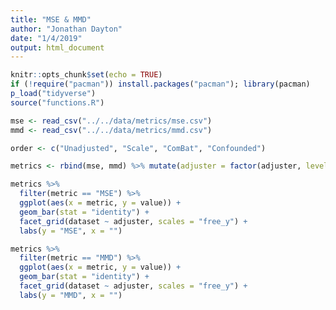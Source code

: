 ```yaml
---
title: "MSE & MMD"
author: "Jonathan Dayton"
date: "1/4/2019"
output: html_document
---
```


```r
knitr::opts_chunk$set(echo = TRUE)
if (!require("pacman")) install.packages("pacman"); library(pacman)
p_load("tidyverse")
source("functions.R")
```

```r
mse <- read_csv("../../data/metrics/mse.csv")
mmd <- read_csv("../../data/metrics/mmd.csv")

order <- c("Unadjusted", "Scale", "ComBat", "Confounded")

metrics <- rbind(mse, mmd) %>% mutate(adjuster = factor(adjuster, levels = order))
```


```r

metrics %>% 
  filter(metric == "MSE") %>%
  ggplot(aes(x = metric, y = value)) +
  geom_bar(stat = "identity") +
  facet_grid(dataset ~ adjuster, scales = "free_y") +
  labs(y = "MSE", x = "")

metrics %>% 
  filter(metric == "MMD") %>%
  ggplot(aes(x = metric, y = value)) +
  geom_bar(stat = "identity") +
  facet_grid(dataset ~ adjuster, scales = "free_y") +
  labs(y = "MMD", x = "")
```